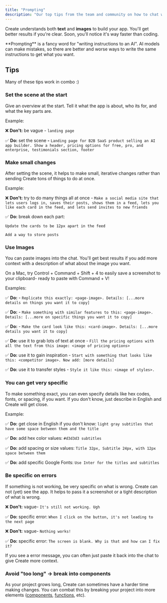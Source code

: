 ```yaml
---
title: "Prompting"
description: "Our top tips from the team and community on how to chat with Create to build apps"
---
```


Create understands both **text** and **images** to build your app. You'll get better results if you're clear. Soon, you'll notice it's way faster than coding.

<Info>
**Prompting** is a fancy word for "writing instructions to an AI". AI models can make mistakes, so there are better and worse ways to write the same instructions to get what you want.
</Info>

## Tips

Many of these tips work in combo :)

### Set the scene at the start

Give an overview at the start. Tell it what the app is about, who its for, and what the key parts are.

Example:

❌ **Don't:** be vague - `landing page`

✅ **Do:** set the scene **-** `Landing page for B2B SaaS product selling an AI app builder. Show a header, pricing options for free, pro, and enterprise, testimonials section, footer`

### Make small changes

After setting the scene, it helps to make small, iterative changes rather than sending Create tons of things to do at once.

Example:

❌ **Don't:** try to do many things all at once - `Make a social media site that lets users logs in, saves their posts, shows them in a feed, lets you like each card in the feed, and lets send invites to new friends`

✅ **Do:** break down each part:

```
Update the cards to be 12px apart in the feed 
```

```
Add a way to store posts
```

### Use Images

You can paste images into the chat. You'll get best results if you add more context with a description of what about the image you want.

<Info>
On a Mac, try Control + Command + Shift + 4 to easily save a screenshot to your clipboard- ready to paste with Command + V!
</Info>

Examples:

✅ **Do:** - `Replicate this exactly: <page-image>. Details: [...more details on things you want it to copy]`

✅ **Do:** - `Make something with similar features to this: <page-image>. Details: [...more on specific things you want it to copy]`

✅ **Do:** - `Make the card look like this: <card-image>. Details: [...more details you want it to copy]`

✅ **Do:** use it to grab lots of text at once - `Fill the pricing options with all the text from this image: <image of pricing options>`

✅ **Do:** use it to gain inspiration - `Start with something that looks like this: <competitor image>. Now add: [more details]`

✅ **Do:** use it to transfer styles - `Style it like this: <image of styles>.`

### You can get very specific

To make something exact, you can even specify details like hex codes, fonts, or spacing, if you want. If you don't know, just describe in English and Create will get close.

Example:

✅ **Do:** get close in English if you don't know: `light gray subtitles that have some space between them and the title`

✅ **Do:** add hex color values: `#d3d3d3 subtitles`

✅ **Do:** add spacing or size values: `Title 32px, Subtitle 24px, with 12px space between them`

✅ **Do:** add specific Google Fonts: `Use Inter for the titles and subtitles`

### Be specific on errors

If something is not working, be very specific on what is wrong. Create can not (yet) see the app. It helps to pass it a screenshot or a tight description of what is wrong.

❌ **Don't:** vague- `It's still not working. Ugh`

✅ **Do:** specific error: `When I click on the button, it's not leading to the next page`

❌ **Don't:** vague- `Nothing works!`

✅ **Do:** specific error: `The screen is blank. Why is that and how can I fix it?`

If you see a error message, you can often just paste it back into the chat to give Create more context.

### Avoid "too long" → break into components

As your project grows long, Create can sometimes have a harder time making changes. You can combat this by breaking your project into more elements ([components](/builder/components), [functions](/builder/functions), etc).